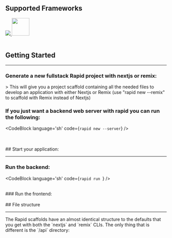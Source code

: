 
## Supported Frameworks
<div className='flex space-x-10 mt-6'>
	<a href='https://nextjs.org' target='_blank'>
		<img width={70} height={70} src={Nextjs} />
	</a>
	<a href='https://remix.run' target='_blank'>
		<img width='55px' src={Remix} />
	</a>
</div>

<br />

## Getting Started

<hr />

### Generate a new fullstack Rapid project with nextjs or remix:
<div className='mt-2'></div>
> This will give you a project scaffold containing all the needed files to develop an application with either Nextjs or Remix (use "rapid new --remix" to scaffold with Remix instead of Nextjs)
<CodeBlock language='sh' code={`rapid new --nextjs`} />

<br />

### If you just want a backend web server with rapid you can run the following:
<CodeBlock language='sh' code={`rapid new --server`} />

<br />
<br />
## Start your application:
<hr />

### Run the backend:

<CodeBlock language='sh' code={`rapid run `} />

<br />
### Run the frontend:
<CodeBlock language='sh' code={`npm run dev`} />


<br />
<br />
## File structure
<hr />
The Rapid scaffolds have an almost identical structure to the defaults that you get with both the `nextjs` and `remix` CLIs. The only thing that is different is the `/api` directory:
<CodeBlock language='sh' code={`/api
	/public // Any static files added to this directory will be served by rapid
	/routes // Declare your route handlers
	root.rs // Server entrypoint
`} />
